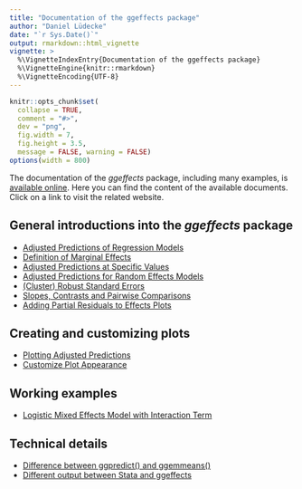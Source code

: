 ```yaml
---
title: "Documentation of the ggeffects package"
author: "Daniel Lüdecke"
date: "`r Sys.Date()`"
output: rmarkdown::html_vignette
vignette: >
  %\VignetteIndexEntry{Documentation of the ggeffects package}
  %\VignetteEngine{knitr::rmarkdown}
  %\VignetteEncoding{UTF-8}
---
```


```r
knitr::opts_chunk$set(
  collapse = TRUE,
  comment = "#>",
  dev = "png",
  fig.width = 7,
  fig.height = 3.5,
  message = FALSE, warning = FALSE)
options(width = 800)
```

The documentation of the *ggeffects* package, including many examples, is [available online](https://strengejacke.github.io/ggeffects/). Here you can find the content of the available documents. Click on a link to visit the related website.

## General introductions into the *ggeffects* package

- [Adjusted Predictions of Regression Models](https://strengejacke.github.io/ggeffects/articles/ggeffects.html)
- [Definition of Marginal Effects](https://strengejacke.github.io/ggeffects/articles/introduction_marginal_effects.html)
- [Adjusted Predictions at Specific Values](https://strengejacke.github.io/ggeffects/articles/introduction_effectsatvalues.html)
- [Adjusted Predictions for Random Effects Models](https://strengejacke.github.io/ggeffects/articles/introduction_randomeffects.html)
- [(Cluster) Robust Standard Errors](https://strengejacke.github.io/ggeffects/articles/practical_robustestimation.html)
- [Slopes, Contrasts and Pairwise Comparisons](https://strengejacke.github.io/ggeffects/articles/introduction_comparisons.html)
- [Adding Partial Residuals to Effects Plots](https://strengejacke.github.io/ggeffects/articles/introduction_partial_residuals.html)

## Creating and customizing plots

- [Plotting Adjusted Predictions](https://strengejacke.github.io/ggeffects/articles/introduction_plotmethod.html)
- [Customize Plot Appearance](https://strengejacke.github.io/ggeffects/articles/introduction_plotcustomize.html)

## Working examples

- [Logistic Mixed Effects Model with Interaction Term](https://strengejacke.github.io/ggeffects/articles/practical_logisticmixedmodel.html)

## Technical details

- [Difference between ggpredict() and ggemmeans()](https://strengejacke.github.io/ggeffects/articles/technical_differencepredictemmeans.html)
- [Different output between Stata and ggeffects](https://strengejacke.github.io/ggeffects/articles/technical_stata.html)
